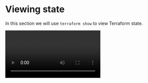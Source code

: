 # Viewing state

<Intro>In this section we will use `terraform show` to view Terraform state.</Intro>

<Video id="1r2NKPkscOc"/>

Terraform must store state about your managed infrastructure and configuration. 
This state is used by Terraform to map real world resources to your configuration, keep track of metadata, and to improve performance for large infrastructures.

This state is stored by default in a local file named "terraform.tfstate".
Terraform uses state to determine which changes to make to your infrastructure.

The primary purpose of Terraform state is to store bindings between objects in a remote system and resource instances declared in your configuration. 
When Terraform creates a remote object in response to a change of configuration, it will record the identity of that remote object against a particular resource instance, and then potentially update or delete that object in response to future configuration changes.

While the format of the state files are just JSON, direct file editing of the state is discouraged. 
Terraform provides the `terraform state` command to perform basic modifications of the state using the CLI.

### Terraform show

<Video id="CRBjDXbHdik"/>

The `terraform show` command is used to provide human-readable output from a state or plan file. 
This can be used to inspect a plan to ensure that the planned operations are expected, or to inspect the current state as Terraform sees it.

You may use show with a path to either a Terraform state file or plan file. 
If you don't specify a file path, Terraform will show the latest state snapshot.

You can get machine-readable output by adding the `-json` command-line flag.

<Task id="viewing_state">
  Use the Terraform CLI to view the Terraform state in a machine-readable format.
</Task>